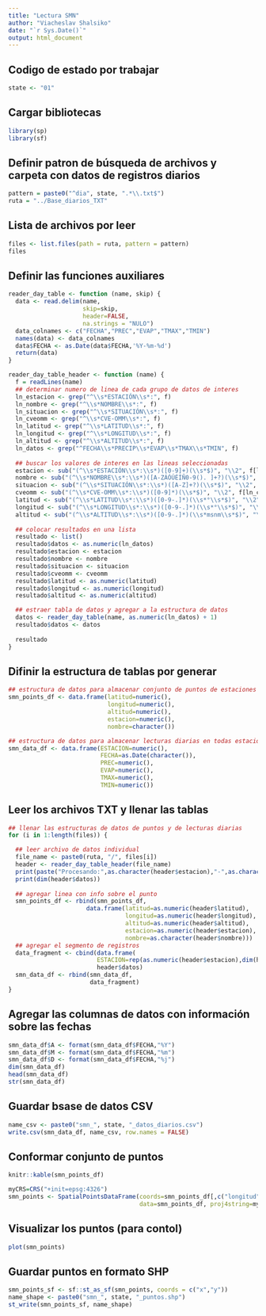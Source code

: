 ---
title: "Lectura SMN"
author: "Viacheslav Shalsiko"
date: "`r Sys.Date()`"
output: html_document
---

## Codigo de estado por trabajar

```{r}
state <- "01"
```

## Cargar bibliotecas

```{r}
library(sp)
library(sf)
```

## Definir patron de búsqueda de archivos y carpeta con datos de registros diarios

```{r}
pattern = paste0("^dia", state, ".*\\.txt$")
ruta = "../Base_diarios_TXT"
```

## Lista de archivos por leer

```{r}
files <- list.files(path = ruta, pattern = pattern)
files
```

## Definir las funciones auxiliares

```{r}
reader_day_table <- function (name, skip) {
  data <- read.delim(name, 
                     skip=skip,
                     header=FALSE,
                     na.strings = "NULO")
  data_colnames <- c("FECHA","PREC","EVAP","TMAX","TMIN")
  names(data) <- data_colnames
  data$FECHA <- as.Date(data$FECHA,'%Y-%m-%d')
  return(data)
}

reader_day_table_header <- function (name) {
  f = readLines(name)
  ## determinar numero de linea de cada grupo de datos de interes
  ln_estacion <- grep("^\\s*ESTACIÓN\\s*:", f)
  ln_nombre <- grep("^\\s*NOMBRE\\s*:", f)
  ln_situacion <- grep("^\\s*SITUACIÓN\\s*:", f)
  ln_cveomm <- grep("^\\s*CVE-OMM\\s*:", f) 
  ln_latitud <- grep("^\\s*LATITUD\\s*:", f)
  ln_longitud <- grep("^\\s*LONGITUD\\s*:", f)
  ln_altitud <- grep("^\\s*ALTITUD\\s*:", f)
  ln_datos <- grep("^FECHA\\s*PRECIP\\s*EVAP\\s*TMAX\\s*TMIN", f)
  
  ## buscar los valores de interes en las lineas seleccionadas
  estacion <- sub("(^\\s*ESTACIÓN\\s*:\\s*)([0-9]+)(\\s*$)", "\\2", f[ln_estacion],perl=TRUE)
  nombre <- sub("(^\\s*NOMBRE\\s*:\\s*)([A-ZÁÓÚÉÍÑ0-9(). ]+?)(\\s*$)", "\\2", f[ln_nombre],perl=TRUE)
  situacion <- sub("(^\\s*SITUACIÓN\\s*:\\s*)([A-Z]+?)(\\s*$)", "\\2", f[ln_situacion],perl=TRUE)
  cveomm <- sub("(^\\s*CVE-OMM\\s*:\\s*)([0-9]*)(\\s*$)", "\\2", f[ln_cveomm],perl=TRUE)
  latitud <- sub("(^\\s*LATITUD\\s*:\\s*)([0-9-.]*)(\\s*°\\s*$)", "\\2", f[ln_latitud],perl=TRUE)
  longitud <- sub("(^\\s*LONGITUD\\s*:\\s*)([0-9-.]*)(\\s*°\\s*$)", "\\2", f[ln_longitud],perl=TRUE)
  altitud <- sub("(^\\s*ALTITUD\\s*:\\s*)([0-9-.]*)(\\s*msnm\\s*$)", "\\2", f[ln_altitud],perl=TRUE)
  
  ## colocar resultados en una lista
  resultado <- list()
  resultado$datos <- as.numeric(ln_datos)
  resultado$estacion <- estacion
  resultado$nombre <- nombre
  resultado$situacion <- situacion
  resultado$cveomm <- cveomm
  resultado$latitud <- as.numeric(latitud)
  resultado$longitud <- as.numeric(longitud)
  resultado$altitud <- as.numeric(altitud)

  ## estraer tabla de datos y agregar a la estructura de datos
  datos <- reader_day_table(name, as.numeric(ln_datos) + 1)
  resultado$datos <- datos
    
  resultado
}
```

## Difinir la estructura de tablas por generar

```{r}
## estructura de datos para almacenar conjunto de puntos de estaciones SMN
smn_points_df <- data.frame(latitud=numeric(),
                            longitud=numeric(),
                            altitud=numeric(),
                            estacion=numeric(),
                            nombre=character())

## estructura de datos para almacenar lecturas diarias en todas estaciones SMN
smn_data_df <- data.frame(ESTACION=numeric(),
                          FECHA=as.Date(character()),
                          PREC=numeric(),
                          EVAP=numeric(),
                          TMAX=numeric(),
                          TMIN=numeric())

```

## Leer los archivos TXT y llenar las tablas

```{r leer-datos-diarios}
## llenar las estructuras de datos de puntos y de lecturas diarias
for (i in 1:length(files)) {

  ## leer archivo de datos individual
  file_name <- paste0(ruta, "/", files[i])
  header <- reader_day_table_header(file_name)
  print(paste("Procesando:",as.character(header$estacion),"-",as.character(header$nombre)))
  print(dim(header$datos))
  
  ## agregar linea con info sobre el punto
  smn_points_df <- rbind(smn_points_df,
                      data.frame(latitud=as.numeric(header$latitud),
                                 longitud=as.numeric(header$longitud),
                                 altitud=as.numeric(header$altitud),
                                 estacion=as.numeric(header$estacion),
                                 nombre=as.character(header$nombre)))
  ## agregar el segmento de registros
  data_fragment <- cbind(data.frame(
                         ESTACION=rep(as.numeric(header$estacion),dim(header$datos)[1])),
                         header$datos)
  smn_data_df <- rbind(smn_data_df,
                       data_fragment)
}

```

## Agregar las columnas de datos con información sobre las fechas

```{r}
smn_data_df$A <- format(smn_data_df$FECHA,"%Y")
smn_data_df$M <- format(smn_data_df$FECHA,"%m")
smn_data_df$D <- format(smn_data_df$FECHA,"%j")
dim(smn_data_df)
head(smn_data_df)
str(smn_data_df)
```

## Guardar bsase de datos CSV

```{r guardar-csv}
name_csv <- paste0("smn_", state, "_datos_diarios.csv")
write.csv(smn_data_df, name_csv, row.names = FALSE)
```

## Conformar conjunto de puntos

```{r}
knitr::kable(smn_points_df)

myCRS=CRS("+init=epsg:4326")
smn_points <- SpatialPointsDataFrame(coords=smn_points_df[,c("longitud","latitud")],
                                     data=smn_points_df, proj4string=myCRS)
```

## Visualizar los puntos (para contol)

```{r}
plot(smn_points)
```

## Guardar puntos en formato SHP

```{r guardar-shape}
smn_points_sf <- sf::st_as_sf(smn_points, coords = c("x","y"))
name_shape <- paste0("smn_", state, "_puntos.shp")
st_write(smn_points_sf, name_shape)
```


